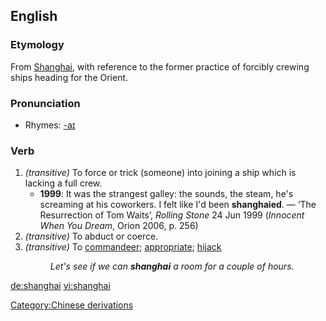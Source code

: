 {{see|Shanghai}}
==English==
===Etymology===
From [[w:Shanghai|Shanghai]], with reference to the former practice of forcibly crewing ships heading for the Orient.

===Pronunciation===
{{IPA|/ˈʃeiŋhai/}}
*Rhymes: [[Rhymes:English:-aɪ|-aɪ]]

===Verb===
{{en-verb}}

# ''(transitive)'' To force or trick (someone) into joining a ship which is lacking a full crew.
#*'''1999''': It was the strangest galley: the sounds, the steam, he's screaming at his coworkers.  I felt like I'd been '''shanghaied'''. — ‘The Resurrection of Tom Waits’, ''Rolling Stone'' 24 Jun 1999 (''Innocent When You Dream'', Orion 2006, p. 256)
# ''(transitive)'' To abduct or coerce. 
# ''(transitive)'' To [[commandeer]]; [[appropriate]]; [[hijack]]
#:''Let's see if we can '''shanghai''' a room for a couple of hours.''

[[Category:Chinese derivations]]

[[de:shanghai]]
[[vi:shanghai]]